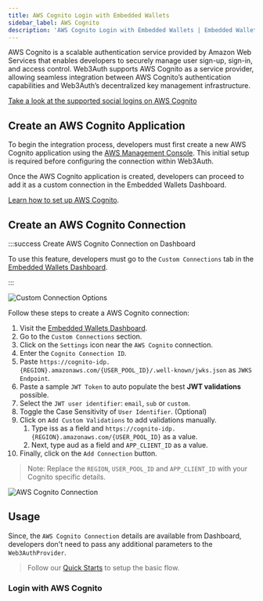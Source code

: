 ```yaml
---
title: AWS Cognito Login with Embedded Wallets
sidebar_label: AWS Cognito
description: 'AWS Cognito Login with Embedded Wallets | Embedded Wallets'
---
```



AWS Cognito is a scalable authentication service provided by Amazon Web Services that enables developers to securely manage user sign-up, sign-in, and access control. Web3Auth supports AWS Cognito as a service provider, allowing seamless integration between AWS Cognito’s authentication capabilities and Web3Auth’s decentralized key management infrastructure.

[Take a look at the supported social logins on AWS Cognito](https://docs.aws.amazon.com/cognito/latest/developerguide/cognito-user-pools-social-idp.html)

## Create an AWS Cognito Application

To begin the integration process, developers must first create a new AWS Cognito application using the [AWS Management Console](https://console.aws.amazon.com/). This initial setup is required before configuring the connection within Web3Auth.

Once the AWS Cognito application is created, developers can proceed to add it as a custom connection in the Embedded Wallets Dashboard.

[Learn how to set up AWS Cognito](https://docs.aws.amazon.com/cognito/latest/developerguide/cognito-console).

## Create an AWS Cognito Connection

:::success Create AWS Cognito Connection on Dashboard

To use this feature, developers must go to the `Custom Connections` tab in the [Embedded Wallets Dashboard](https://dashboard.web3auth.io).

:::

<div style={{ display: 'flex', margin: '20px 0', justifyContent: 'center' }}>
  <img
    src={CustomConnectionOptions}
    style={{
      maxWidth: '800px',
      borderRadius: '8px',
      boxShadow: '0 2px 6px rgba(0, 0, 0, 0.1)',
    }}
    alt="Custom Connection Options"
  />
</div>

Follow these steps to create a AWS Cognito connection:

1. Visit the [Embedded Wallets Dashboard](https://dashboard.web3auth.io).
1. Go to the `Custom Connections` section.
1. Click on the `Settings` icon near the `AWS Cognito` connection.
1. Enter the `Cognito Connection ID`.
1. Paste `https://cognito-idp.{REGION}.amazonaws.com/{USER_POOL_ID}/.well-known/jwks.json` as `JWKS Endpoint`.
1. Paste a sample `JWT Token` to auto populate the best **JWT validations** possible.
1. Select the `JWT user identifier`: `email`, `sub` or `custom`.
1. Toggle the Case Sensitivity of `User Identifier`. (Optional)
1. Click on `Add Custom Validations` to add validations manually.
   1. Type iss as a field and `https://cognito-idp.{REGION}.amazonaws.com/{USER_POOL_ID}` as a value.
   1. Next, type aud as a field and `APP_CLIENT_ID` as a value.
1. Finally, click on the `Add Connection` button.

> Note: Replace the `REGION`, `USER_POOL_ID` and `APP_CLIENT_ID` with your Cognito specific details.

<div style={{ display: 'flex', margin: '20px 0', justifyContent: 'center' }}>
  <img
    src={AWSConnection}
    style={{
      maxWidth: '800px',
      borderRadius: '8px',
      boxShadow: '0 2px 6px rgba(0, 0, 0, 0.1)',
    }}
    alt="AWS Cognito Connection"
  />
</div>

## Usage

Since, the `AWS Cognito Connection` details are available from Dashboard, developers don't need to pass any additional parameters to the `Web3AuthProvider`.

> Follow our [Quick Starts](/quickstart/?product=EMBEDDED_WALLETS&walletAggregatorOnly=NO&framework=REACT&stepIndex=0) to setup the basic flow.

### Login with AWS Cognito

<ImplicitLoginCognito />
